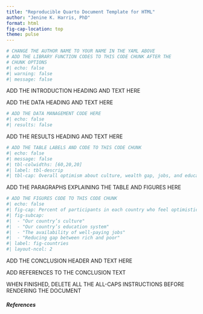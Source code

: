 ```yaml
---
title: "Reproducible Quarto Document Template for HTML"
author: "Jenine K. Harris, PhD"
format: html
fig-cap-location: top
theme: pulse
---
```


```r
# CHANGE THE AUTHOR NAME TO YOUR NAME IN THE YAML ABOVE
# ADD THE LIBRARY FUNCTION CODES TO THIS CODE CHUNK AFTER THE 
# CHUNK OPTIONS
#| echo: false
#| warning: false
#| message: false

```

ADD THE INTRODUCTION HEADING AND TEXT HERE

ADD THE DATA HEADING AND TEXT HERE

```r
# ADD THE DATA MANAGEMENT CODE HERE
#| echo: false
#| results: false

```

ADD THE RESULTS HEADING AND TEXT HERE

```r
# ADD THE TABLE LABELS AND CODE TO THIS CODE CHUNK
#| echo: false
#| message: false
#| tbl-colwidths: [60,20,20]
#| label: tbl-descrip
#| tbl-cap: Overall optimism about culture, wealth gap, jobs, and education for 10,000 survey participants in 5 countries.

```

ADD THE PARAGRAPHS EXPLAINING THE TABLE AND FIGURES HERE

```r
# ADD THE FIGURES CODE TO THIS CODE CHUNK
#| echo: false
#| fig-cap: Percent of participants in each country who feel optimistic about the future of their country culture, wealth gap, jobs, and education. 
#| fig-subcap: 
#|  - "Our country’s culture"
#|  - "Our country’s education system"
#|  - "The availability of well-paying jobs"
#|  - "Reducing gap between rich and poor"
#| label: fig-countries
#| layout-ncol: 2


```

ADD THE CONCLUSION HEADER AND TEXT HERE

ADD REFERENCES TO THE CONCLUSION TEXT

WHEN FINISHED, DELETE ALL THE ALL-CAPS INSTRUCTIONS BEFORE RENDERING THE DOCUMENT

##### References
